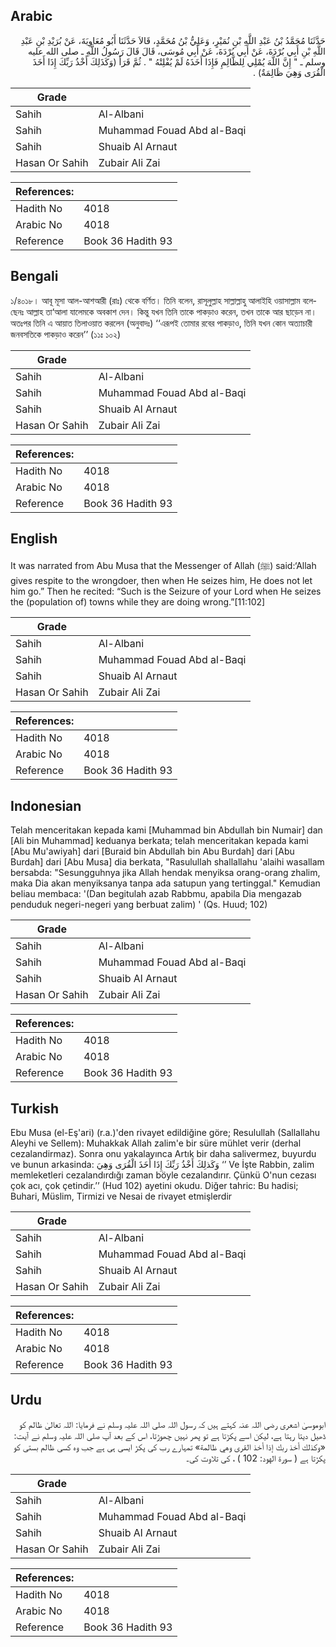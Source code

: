 ## Arabic


<div dir="rtl" lang="ar" style={{fontSize:'larger',backgroundColor:'#f8f9fa',padding:20}}>
حَدَّثَنَا مُحَمَّدُ بْنُ عَبْدِ اللَّهِ بْنِ نُمَيْرٍ، وَعَلِيُّ بْنُ مُحَمَّدٍ، قَالاَ حَدَّثَنَا أَبُو مُعَاوِيَةَ، عَنْ بُرَيْدِ بْنِ عَبْدِ اللَّهِ بْنِ أَبِي بُرْدَةَ، عَنْ أَبِي بُرْدَةَ، عَنْ أَبِي مُوسَى، قَالَ قَالَ رَسُولُ اللَّهِ ـ صلى الله عليه وسلم ـ ‏"‏ إِنَّ اللَّهَ يُمْلِي لِلظَّالِمِ فَإِذَا أَخَذَهُ لَمْ يُفْلِتْهُ ‏"‏ ‏.‏ ثُمَّ قَرَأَ ‏(وَكَذَلِكَ أَخْذُ رَبِّكَ إِذَا أَخَذَ الْقُرَى وَهِيَ ظَالِمَةٌ)‏ ‏.‏
</div>
<div style={{backgroundColor:'#f8f9fa',padding:20, marginBottom: 10}}><table> <thead> <tr> <th>Grade</th> <th></th> </tr> </thead> <tbody> <tr><td>Sahih</td><td>Al-Albani</td></tr><tr><td>Sahih</td><td>Muhammad Fouad Abd al-Baqi</td></tr><tr><td>Sahih</td><td>Shuaib Al Arnaut</td></tr><tr><td>Hasan Or Sahih</td><td>Zubair Ali Zai</td></tr></tbody></table><table> <thead> <tr> <th>References:</th> <th></th> </tr> </thead> <tbody><tr><td>Hadith No</td><td>4018</td></tr><tr><td>Arabic No</td><td>4018</td></tr><tr><td>Reference</td><td>Book 36 Hadith 93</td></tr></tbody></table></div>

## Bengali


<div dir="ltr" lang="bn" style={{fontSize:'larger',backgroundColor:'#f8f9fa',padding:20}}>
১/৪০১৮। আবূ মূসা আল-আশআরী (রাঃ) থেকে বর্ণিত। তিনি বলেন, রাসূলুল্লাহ সাল্লাল্লাহু আলাইহি ওয়াসাল্লাম বলেছেনঃ আল্লাহ তা‘আলা যালেমকে অবকাশ দেন। কিন্তু যখন তিনি তাকে পাকড়াও করেন, তখন তাকে আর ছাড়েন না। অতঃপর তিনি এ আয়াত তিলাওয়াত করলেন (অনুবাদঃ) ‘‘এরূপই তোমার রবের পাকড়াও, তিনি যখন কোন অত্যাচারী জনবসতিকে পাকড়াও করেন’’ (১১ঃ ১০২)
</div>
<div style={{backgroundColor:'#f8f9fa',padding:20, marginBottom: 10}}><table> <thead> <tr> <th>Grade</th> <th></th> </tr> </thead> <tbody> <tr><td>Sahih</td><td>Al-Albani</td></tr><tr><td>Sahih</td><td>Muhammad Fouad Abd al-Baqi</td></tr><tr><td>Sahih</td><td>Shuaib Al Arnaut</td></tr><tr><td>Hasan Or Sahih</td><td>Zubair Ali Zai</td></tr></tbody></table><table> <thead> <tr> <th>References:</th> <th></th> </tr> </thead> <tbody><tr><td>Hadith No</td><td>4018</td></tr><tr><td>Arabic No</td><td>4018</td></tr><tr><td>Reference</td><td>Book 36 Hadith 93</td></tr></tbody></table></div>

## English


<div dir="ltr" lang="en" style={{fontSize:'larger',backgroundColor:'#f8f9fa',padding:20}}>
It was narrated from Abu Musa that the Messenger of Allah (ﷺ) said:‘Allah gives respite to the wrongdoer, then when He seizes him, He does not let him go.” Then he recited: “Such is the Seizure of your Lord when He seizes the (population of) towns while they are doing wrong.”[11:102]
</div>
<div style={{backgroundColor:'#f8f9fa',padding:20, marginBottom: 10}}><table> <thead> <tr> <th>Grade</th> <th></th> </tr> </thead> <tbody> <tr><td>Sahih</td><td>Al-Albani</td></tr><tr><td>Sahih</td><td>Muhammad Fouad Abd al-Baqi</td></tr><tr><td>Sahih</td><td>Shuaib Al Arnaut</td></tr><tr><td>Hasan Or Sahih</td><td>Zubair Ali Zai</td></tr></tbody></table><table> <thead> <tr> <th>References:</th> <th></th> </tr> </thead> <tbody><tr><td>Hadith No</td><td>4018</td></tr><tr><td>Arabic No</td><td>4018</td></tr><tr><td>Reference</td><td>Book 36 Hadith 93</td></tr></tbody></table></div>

## Indonesian


<div dir="ltr" lang="id" style={{fontSize:'larger',backgroundColor:'#f8f9fa',padding:20}}>
Telah menceritakan kepada kami [Muhammad bin Abdullah bin Numair] dan [Ali bin Muhammad] keduanya berkata; telah menceritakan kepada kami [Abu Mu'awiyah] dari [Buraid bin Abdullah bin Abu Burdah] dari [Abu Burdah] dari [Abu Musa] dia berkata, "Rasulullah shallallahu 'alaihi wasallam bersabda: "Sesungguhnya jika Allah hendak menyiksa orang-orang zhalim, maka Dia akan menyiksanya tanpa ada satupun yang tertinggal." Kemudian beliau membaca: '(Dan begitulah azab Rabbmu, apabila Dia mengazab penduduk negeri-negeri yang berbuat zalim) ' (Qs. Huud; 102)
</div>
<div style={{backgroundColor:'#f8f9fa',padding:20, marginBottom: 10}}><table> <thead> <tr> <th>Grade</th> <th></th> </tr> </thead> <tbody> <tr><td>Sahih</td><td>Al-Albani</td></tr><tr><td>Sahih</td><td>Muhammad Fouad Abd al-Baqi</td></tr><tr><td>Sahih</td><td>Shuaib Al Arnaut</td></tr><tr><td>Hasan Or Sahih</td><td>Zubair Ali Zai</td></tr></tbody></table><table> <thead> <tr> <th>References:</th> <th></th> </tr> </thead> <tbody><tr><td>Hadith No</td><td>4018</td></tr><tr><td>Arabic No</td><td>4018</td></tr><tr><td>Reference</td><td>Book 36 Hadith 93</td></tr></tbody></table></div>

## Turkish


<div dir="ltr" lang="tr" style={{fontSize:'larger',backgroundColor:'#f8f9fa',padding:20}}>
Ebu Musa (el-Eş'ari) (r.a.)'den rivayet edildiğine göre; Resulullah (Sallallahu Aleyhi ve Sellem): Muhakkak Allah zalim'e bir süre mühlet verir (derhal cezalandirmaz). Sonra onu yakalayınca Artık bir daha salivermez, buyurdu ve bunun arkasinda: وَكَذلِكَ أَخْذُ رَبِّكَ إِذَا أَخَذَ الْقُرَى وَهِيَ ‘’ Ve İşte Rabbin, zalim memleketleri cezalandırdığı zaman böyle cezalandırır. Çünkü O'nun cezası çok acı, çok çetindir.’’ (Hud 102) ayetini okudu. Diğer tahric: Bu hadisi; Buhari, Müslim, Tirmizi ve Nesai de rivayet etmişlerdir
</div>
<div style={{backgroundColor:'#f8f9fa',padding:20, marginBottom: 10}}><table> <thead> <tr> <th>Grade</th> <th></th> </tr> </thead> <tbody> <tr><td>Sahih</td><td>Al-Albani</td></tr><tr><td>Sahih</td><td>Muhammad Fouad Abd al-Baqi</td></tr><tr><td>Sahih</td><td>Shuaib Al Arnaut</td></tr><tr><td>Hasan Or Sahih</td><td>Zubair Ali Zai</td></tr></tbody></table><table> <thead> <tr> <th>References:</th> <th></th> </tr> </thead> <tbody><tr><td>Hadith No</td><td>4018</td></tr><tr><td>Arabic No</td><td>4018</td></tr><tr><td>Reference</td><td>Book 36 Hadith 93</td></tr></tbody></table></div>

## Urdu


<div dir="rtl" lang="ur" style={{fontSize:'larger',backgroundColor:'#f8f9fa',padding:20}}>
ابوموسیٰ اشعری رضی اللہ عنہ کہتے ہیں کہ رسول اللہ صلی اللہ علیہ وسلم نے فرمایا: اللہ تعالیٰ ظالم کو ڈھیل دیتا رہتا ہے، لیکن اسے پکڑتا ہے تو پھر نہیں چھوڑتا، اس کے بعد آپ صلی اللہ علیہ وسلم نے آیت: «وكذلك أخذ ربك إذا أخذ القرى وهي ظالمة» تمہارے رب کی پکڑ ایسی ہی ہے جب وہ کسی ظالم بستی کو پکڑتا ہے ( سورة الهود: 102 ) ، کی تلاوت کی۔
</div>
<div style={{backgroundColor:'#f8f9fa',padding:20, marginBottom: 10}}><table> <thead> <tr> <th>Grade</th> <th></th> </tr> </thead> <tbody> <tr><td>Sahih</td><td>Al-Albani</td></tr><tr><td>Sahih</td><td>Muhammad Fouad Abd al-Baqi</td></tr><tr><td>Sahih</td><td>Shuaib Al Arnaut</td></tr><tr><td>Hasan Or Sahih</td><td>Zubair Ali Zai</td></tr></tbody></table><table> <thead> <tr> <th>References:</th> <th></th> </tr> </thead> <tbody><tr><td>Hadith No</td><td>4018</td></tr><tr><td>Arabic No</td><td>4018</td></tr><tr><td>Reference</td><td>Book 36 Hadith 93</td></tr></tbody></table></div>